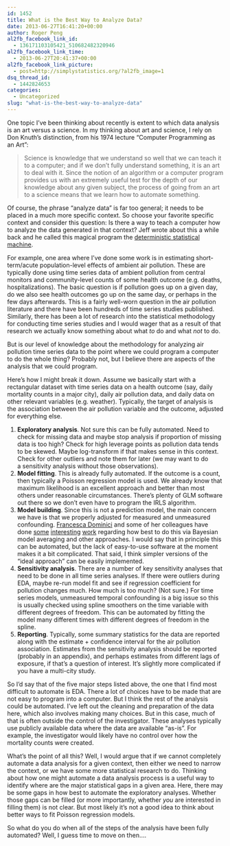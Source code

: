 ```yaml
---
id: 1452
title: What is the Best Way to Analyze Data?
date: 2013-06-27T16:41:20+00:00
author: Roger Peng
al2fb_facebook_link_id:
  - 136171103105421_510682482320946
al2fb_facebook_link_time:
  - 2013-06-27T20:41:37+00:00
al2fb_facebook_link_picture:
  - post=http://simplystatistics.org/?al2fb_image=1
dsq_thread_id:
  - 1442824653
categories:
  - Uncategorized
slug: "what-is-the-best-way-to-analyze-data"
---
```

One topic I've been thinking about recently is extent to which data analysis is an art versus a science. In my thinking about art and science, I rely on Don Knuth's distinction, from his 1974 lecture "Computer Programming as an Art":

> Science is knowledge that we understand so well that we can teach it to a computer; and if we don't fully understand something, it is an art to deal with it. Since the notion of an algorithm or a computer program provides us with an extremely useful test for the depth of our knowledge about any given subject, the process of going from an art to a science means that we learn how to automate something.

Of course, the phrase "analyze data" is far too general; it needs to be placed in a much more specific context. So choose your favorite specific context and consider this question: Is there a way to teach a computer how to analyze the data generated in that context? Jeff wrote about this a while back and he called this magical program the [deterministic statistical machine](http://simplystatistics.org/2012/08/27/a-deterministic-statistical-machine/).

For example, one area where I've done some work is in estimating short-term/acute population-level effects of ambient air pollution. These are typically done using time series data of ambient pollution from central monitors and community-level counts of some health outcome (e.g. deaths, hospitalizations). The basic question is if pollution goes up on a given day, do we also see health outcomes go up on the same day, or perhaps in the few days afterwards. This is a fairly well-worn question in the air pollution literature and there have been hundreds of time series studies published. Similarly, there has been a lot of research into the statistical methodology for conducting time series studies and I would wager that as a result of that research we actually know something about what _to_ do and what _not_ to do.

But is our level of knowledge about the methodology for analyzing air pollution time series data to the point where we could program a computer to do the whole thing? Probably not, but I believe there are aspects of the analysis that we could program.

Here's how I might break it down. Assume we basically start with a rectangular dataset with time series data on a health outcome (say, daily mortality counts in a major city), daily air pollution data, and daily data on other relevant variables (e.g. weather). Typically, the target of analysis is the association between the air pollution variable and the outcome, adjusted for everything else.

  1. <span style="line-height: 16px;"><strong>Exploratory analysis</strong>. Not sure this can be fully automated. Need to check for missing data and maybe stop analysis if proportion of missing data is too high? Check for high leverage points as pollution data tends to be skewed. Maybe log-transform if that makes sense in this context. Check for other outliers and note them for later (we may want to do a sensitivity analysis without those observations). </span>
  2. **Model fitting**. This is already fully automated. If the outcome is a count, then typically a Poisson regression model is used. We already know that maximum likelihood is an excellent approach and better than most others under reasonable circumstances. There's plenty of GLM software out there so we don't even have to program the IRLS algorithm.
  3. **Model building**. Since this is not a prediction model, the main concern we have is that we properly adjusted for measured and unmeasured confounding. [Francesca Dominici](http://www.hsph.harvard.edu/francesca-dominici/) and some of her colleagues have done [some](http://www.ncbi.nlm.nih.gov/pubmed/18552590) [interesting](http://www.ncbi.nlm.nih.gov/pubmed/22364439) [work](http://www.tandfonline.com/doi/abs/10.1198/016214504000000656#.Ucye6BbHKZY) regarding how best to do this via Bayesian model averaging and other approaches. I would say that in principle this can be automated, but the lack of easy-to-use software at the moment makes it a bit complicated. That said, I think simpler versions of the "ideal approach" can be easily implemented.
  4. **Sensitivity analysis**. There are a number of key sensitivity analyses that need to be done in all time series analyses. If there were outliers during EDA, maybe re-run model fit and see if regression coefficient for pollution changes much. How much is too much? (Not sure.) For time series models, unmeasured temporal confounding is a big issue so this is usually checked using spline smoothers on the time variable with different degrees of freedom. This can be automated by fitting the model many different times with different degrees of freedom in the spline.
  5. **Reporting**. Typically, some summary statistics for the data are reported along with the estimate + confidence interval for the air pollution association. Estimates from the sensitivity analysis should be reported (probably in an appendix), and perhaps estimates from different lags of exposure, if that's a question of interest. It's slightly more complicated if you have a multi-city study.

So I'd say that of the five major steps listed above, the one that I find most difficult to automate is EDA. There a lot of choices have to be made that are not easy to program into a computer. But I think the rest of the analysis could be automated. I've left out the cleaning and preparation of the data here, which also involves making many choices. But in this case, much of that is often outside the control of the investigator. These analyses typically use publicly available data where the data are available "as-is". For example, the investigator would likely have no control over how the mortality counts were created.

What's the point of all this? Well, I would argue that if we cannot completely automate a data analysis for a given context, then either we need to narrow the context, or we have some more statistical research to do. Thinking about how one might automate a data analysis process is a useful way to identify where are the major statistical gaps in a given area. Here, there may be some gaps in how best to automate the exploratory analyses. Whether those gaps can be filled (or more importantly, whether _you_ are interested in filling them) is not clear. But most likely it's not a good idea to think about better ways to fit Poisson regression models.

So what do you do when all of the steps of the analysis have been fully automated? Well, I guess time to move on then....
